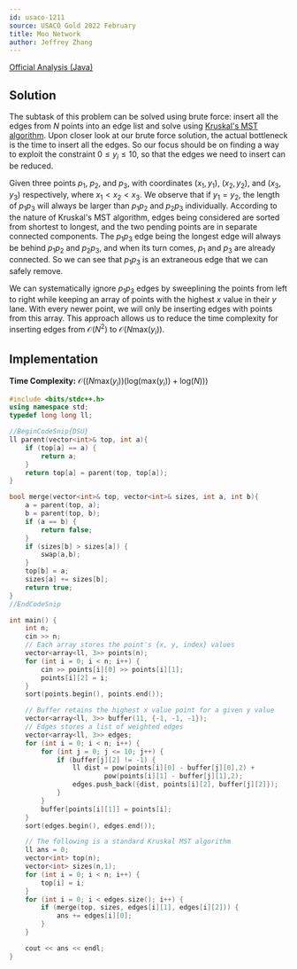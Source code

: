 ```yaml
---
id: usaco-1211
source: USACO Gold 2022 February
title: Moo Network
author: Jeffrey Zhang
---
```


[Official Analysis (Java)](http://usaco.org/current/data/sol_prob3_gold_feb22.html)

## Solution

The subtask of this problem can be solved using brute force: insert all the edges from $N$ points into an edge list and solve using [Kruskal's MST algorithm](https://usaco.guide/gold/mst#kruskals). Upon closer look at our brute force solution, the actual bottleneck is the time to insert all the edges.
So our focus should be on finding a way to exploit the constraint $0 \le y_i \le 10$, so that the edges we need to insert can be reduced.
 
Given three points $p_1$, $p_2$, and $p_3$, with coordinates $(x_1, y_1)$, $(x_2, y_2)$, and $(x_3, y_3)$ respectively, where $x_1 < x_2 < x_3$. We observe that if $y_1 = y_2$, the length of $p_1 p_3$ will always be larger than $p_1 p_2$ and $p_2 p_3$ individually. According to the nature of Kruskal's MST algorithm, edges being considered are sorted from shortest to longest, and the two pending points are in separate connected components. The $p_1 p_3$ edge being the longest edge will always be behind $p_1 p_2$ and $p_2 p_3$, and when its turn comes, $p_1$ and $p_3$ are already connected. So we can see that $p_1 p_3$ is an extraneous edge that we can safely remove.
 
We can systematically ignore $p_1 p_3$ edges by sweeplining the points from left to right while keeping an array of points with the highest $x$ value in their $y$ lane. With every newer point, we will only be inserting edges with points from this array. This approach allows us to reduce the time complexity for inserting edges from $\mathcal{O}(N^2)$ to $\mathcal{O}(N\text{max}(y_i))$.

## Implementation

**Time Complexity:** $\mathcal{O}((N\text{max}(y_i))(\text{log}(\text{max}(y_i))+\text{log}(N)))$

<LanguageSection>
<CPPSection>

```cpp
#include <bits/stdc++.h>
using namespace std;
typedef long long ll;

//BeginCodeSnip{DSU}
ll parent(vector<int>& top, int a){
	if (top[a] == a) {
		return a;
	}
	return top[a] = parent(top, top[a]);
}

bool merge(vector<int>& top, vector<int>& sizes, int a, int b){
	a = parent(top, a);
	b = parent(top, b);
	if (a == b) {
		return false;
	}
	if (sizes[b] > sizes[a]) {
		swap(a,b);
	}
	top[b] = a;
	sizes[a] += sizes[b];
	return true;
}
//EndCodeSnip

int main() {
	int n;
	cin >> n;
	// Each array stores the point's {x, y, index} values
	vector<array<ll, 3>> points(n);
	for (int i = 0; i < n; i++) {
		cin >> points[i][0] >> points[i][1];
		points[i][2] = i;
	}
	sort(points.begin(), points.end());

	// Buffer retains the highest x value point for a given y value
	vector<array<ll, 3>> buffer(11, {-1, -1, -1});
	// Edges stores a list of weighted edges
	vector<array<ll, 3>> edges;
	for (int i = 0; i < n; i++) {
		for (int j = 0; j <= 10; j++) {
			if (buffer[j][2] != -1) {
				ll dist = pow(points[i][0] - buffer[j][0],2) +
						pow(points[i][1] - buffer[j][1],2);
				edges.push_back({dist, points[i][2], buffer[j][2]});
			}
		}
		buffer[points[i][1]] = points[i];
	}
	sort(edges.begin(), edges.end());

	// The following is a standard Kruskal MST algorithm
	ll ans = 0;
	vector<int> top(n);
	vector<int> sizes(n,1);
	for (int i = 0; i < n; i++) {
		top[i] = i;
	}
	for (int i = 0; i < edges.size(); i++) {
		if (merge(top, sizes, edges[i][1], edges[i][2])) {
			ans += edges[i][0];
		}
	}

	cout << ans << endl;
}
```

</CPPSection>

</LanguageSection>
